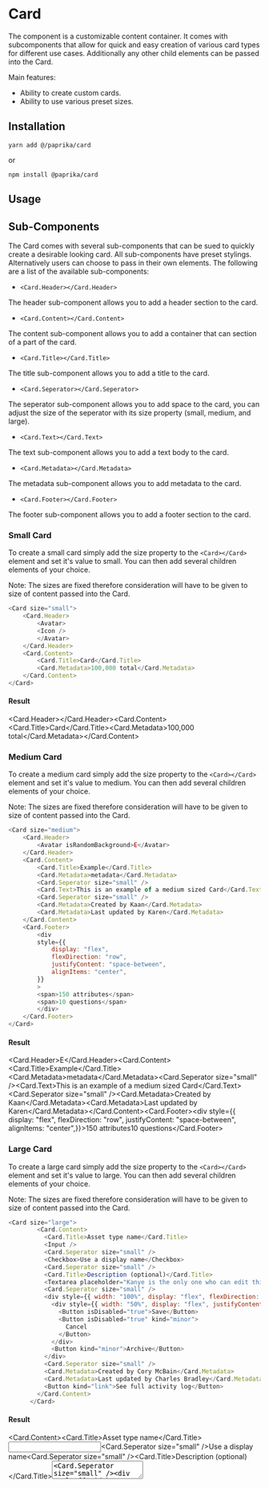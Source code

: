 

# Card

The <Card> component is a customizable content container. It comes with subcomponents that allow for quick and easy creation of various card types for different use cases. Additionally any other child elements can be passed into the Card.


Main features:

- Ability to create custom cards.
- Ability to use various preset sizes.

## Installation

```
yarn add @/paprika/card
```
or
```
npm install @paprika/card
```

## Usage

## Sub-Components

The Card comes with several sub-components that can be sued to quickly create a desirable looking card. All sub-components have preset stylings. Alternatively users can choose to pass in their own elements. The following are a list of the available sub-components:

- ```<Card.Header></Card.Header>```

The header sub-component allows you to add a header section to the card.

- ```<Card.Content></Card.Content>```

The content sub-component allows you to add a container that can section of a part of the card.

- ```<Card.Title></Card.Title>```

The title sub-component allows you to add a title to the card.

- ```<Card.Seperator></Card.Seperator>```

The seperator sub-component allows you to add space to the card, you can adjust the size of the seperator with its size property (small, medium, and large).

- ```<Card.Text></Card.Text>```

The text sub-component allows you to add a text body to the card.

- ```<Card.Metadata></Card.Metadata>```

The metadata sub-component allows you to add metadata to the card.

- ```<Card.Footer></Card.Footer>```

The footer sub-component allows you to add a footer section to the card.

### Small Card

To create a small card simply add the size property to the ```<Card></Card>``` element and set it's value to small. You can then add several children elements of your choice.

Note: The sizes are fixed therefore consideration will have to be given to size of content passed into the Card.

```js
<Card size="small">
    <Card.Header>
        <Avatar>
        <Icon />
        </Avatar>
    </Card.Header>
    <Card.Content>
        <Card.Title>Card</Card.Title>
        <Card.Metadata>100,000 total</Card.Metadata>
    </Card.Content>
</Card>
```
#### Result

<Card size="small"><Card.Header><Avatar><Icon /></Avatar></Card.Header><Card.Content><Card.Title>Card</Card.Title><Card.Metadata>100,000 total</Card.Metadata></Card.Content></Card>

### Medium Card

To create a medium card simply add the size property to the ```<Card></Card>``` element and set it's value to medium. You can then add several children elements of your choice.

Note: The sizes are fixed therefore consideration will have to be given to size of content passed into the Card.

```js
<Card size="medium">
    <Card.Header>
        <Avatar isRandomBackground>E</Avatar>
    </Card.Header>
    <Card.Content>
        <Card.Title>Example</Card.Title>
        <Card.Metadata>metadata</Card.Metadata>
        <Card.Seperator size="small" />
        <Card.Text>This is an example of a medium sized Card</Card.Text>
        <Card.Seperator size="small" />
        <Card.Metadata>Created by Kaan</Card.Metadata>
        <Card.Metadata>Last updated by Karen</Card.Metadata>
    </Card.Content>
    <Card.Footer>
        <div
        style={{
            display: "flex",
            flexDirection: "row",
            justifyContent: "space-between",
            alignItems: "center",
        }}
        >
        <span>150 attributes</span>
        <span>10 questions</span>
        </div>
    </Card.Footer>
</Card>
```

#### Result

<Card size="medium"><Card.Header><Avatar isRandomBackground>E</Avatar></Card.Header><Card.Content><Card.Title>Example</Card.Title><Card.Metadata>metadata</Card.Metadata><Card.Seperator size="small" /><Card.Text>This is an example of a medium sized Card</Card.Text><Card.Seperator size="small" /><Card.Metadata>Created by Kaan</Card.Metadata><Card.Metadata>Last updated by Karen</Card.Metadata></Card.Content><Card.Footer><div style={{ display: "flex", flexDirection: "row", justifyContent: "space-between", alignItems: "center",}}><span>150 attributes</span><span>10 questions</span></div></Card.Footer></Card>

### Large Card

To create a large card simply add the size property to the ```<Card></Card>``` element and set it's value to large. You can then add several children elements of your choice.

Note: The sizes are fixed therefore consideration will have to be given to size of content passed into the Card.

```js
<Card size="large">
        <Card.Content>
          <Card.Title>Asset type name</Card.Title>
          <Input />
          <Card.Seperator size="small" />
          <Checkbox>Use a display name</Checkbox>
          <Card.Seperator size="small" />
          <Card.Title>Description (optional)</Card.Title>
          <Textarea placeholder="Kanye is the only one who can edit this.." />
          <Card.Seperator size="small" />
          <div style={{ width: "100%", display: "flex", flexDirection: "row", justifyContent: "space-between" }}>
            <div style={{ width: "50%", display: "flex", justifyContent: "space-between" }}>
              <Button isDisabled="true">Save</Button>
              <Button isDisabled="true" kind="minor">
                Cancel
              </Button>
            </div>
            <Button kind="minor">Archive</Button>
          </div>
          <Card.Seperator size="small" />
          <Card.Metadata>Created by Cory McBain</Card.Metadata>
          <Card.Metadata>Last updated by Charles Bradley</Card.Metadata>
          <Button kind="link">See full activity log</Button>
        </Card.Content>
      </Card>
```

#### Result

<Card size="large"><Card.Content><Card.Title>Asset type name</Card.Title><Input /><Card.Seperator size="small" /><Checkbox>Use a display name</Checkbox><Card.Seperator size="small" /><Card.Title>Description (optional)</Card.Title><Textarea placeholder="Kanye is the only one who can edit this.." /><Card.Seperator size="small" /><div style={{ width: "100%", display: "flex", flexDirection: "row", justifyContent: "space-between" }}><div style={{ width: "50%", display: "flex", justifyContent: "space-between" }}><Button isDisabled="true">Save</Button><Button isDisabled="true" kind="minor">Cancel</Button></div><Button kind="minor">Archive</Button></div><Card.Seperator size="small" /><Card.Metadata>Created by Cory McBain</Card.Metadata><Card.Metadata>Last updated by Charles Bradley</Card.Metadata><Button kind="link">See full activity log</Button></Card.Content></Card>

### Making the Card full width

You can change the Card to be the full with of it's parent container by adding the isFullWidth property to the ```<Card></Card>``` component and setting it to true.

```js
<Card size="small" isFullWidth='true'>
    <Card.Header>
        <Avatar>
        <Icon />
        </Avatar>
    </Card.Header>
    <Card.Content>
        <Card.Title>Card</Card.Title>
        <Card.Metadata>100,000 total</Card.Metadata>
    </Card.Content>
</Card>
```

#### Result

<Card size="small" isFullWidth='true'><Card.Header><Avatar><Icon /></Avatar></Card.Header><Card.Content><Card.Title>Card</Card.Title><Card.Metadata>100,000 total</Card.Metadata></Card.Content></Card>

### Making the Card height auto

You can change the Card to be the full height based of the children elements passed into the card by adding the isAutoHeight property to the ```<Card></Card>``` component and setting it to true.

```js
<Card size="small" isAutoHeight='true'>
    <Card.Header>
        <Avatar>
        <Icon />
        </Avatar>
    </Card.Header>
    <Card.Content>
        <Card.Title>Card</Card.Title>
        <Card.Metadata>100,000 total</Card.Metadata>
    </Card.Content>
</Card>
```

#### Result

<Card size="small" isAutoHeight='true'><Card.Header><Avatar><Icon /></Avatar></Card.Header><Card.Content><Card.Title>Card</Card.Title><Card.Metadata>100,000 total</Card.Metadata></Card.Content></Card>